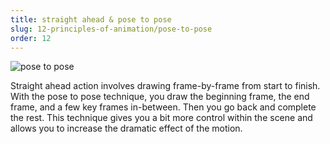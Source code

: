 ```yaml
---
title: straight ahead & pose to pose
slug: 12-principles-of-animation/pose-to-pose
order: 12
---
```


<SlideTemplate title="Straight ahead & pose to pose">

![pose to pose](/gif/poseToPose.gif)

Straight ahead action involves drawing frame-by-frame from start to finish.
With the pose to pose technique, you draw the beginning frame, the end frame,
and a few key frames in-between. Then you go back and complete the rest. This
technique gives you a bit more control within the scene and allows you to
increase the dramatic effect of the motion.

</SlideTemplate>
